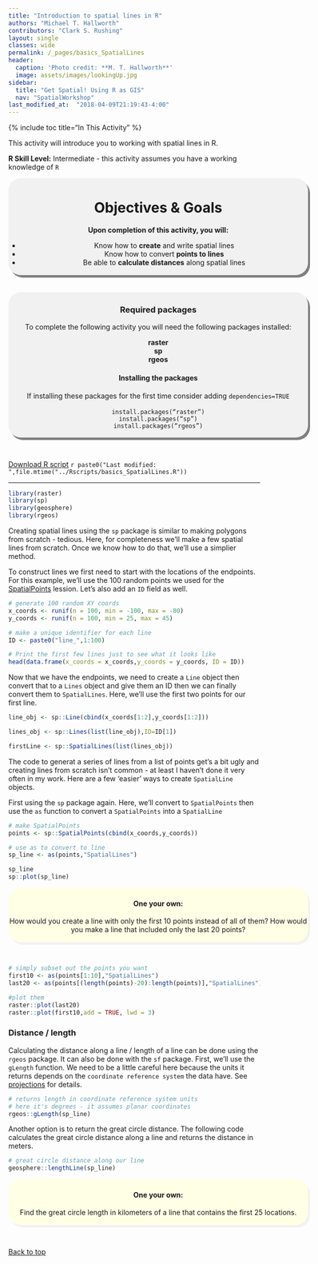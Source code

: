 ```yaml
---
title: "Introduction to spatial lines in R"
authors: "Michael T. Hallworth"
contributors: "Clark S. Rushing"
layout: single
classes: wide
permalink: /_pages/basics_SpatialLines
header:
  caption: 'Photo credit: **M. T. Hallworth**'
  image: assets/images/lookingUp.jpg
sidebar:
  title: "Get Spatial! Using R as GIS"
  nav: "SpatialWorkshop"
last_modified_at:  "2018-04-09T21:19:43-4:00"
---
```

<a name="TOP"></a>
{% include toc title="In This Activity" %}


This activity will introduce you to working with spatial lines in R.

**R Skill Level:** Intermediate - this activity assumes you have a working knowledge of `R`     

<div style="background-color:rgba(0, 0, 0, 0.0470588); border-radius: 25px; text-align:center; vertical-align: middle; padding:3px 0; width: 600px; margin: auto; box-shadow: 4px 5px gray;">

<h1>Objectives & Goals</h1>      
<b>Upon completion of this activity, you will:</b>
<ul>
<li>Know how to <strong>create</strong> and write spatial lines</li>
<li>Know how to convert <strong>points to lines</strong></li>
<li>Be able to <strong>calculate distances</strong> along spatial lines</li>             
</ul>
</div>

<br>
<br>
<a name="install.packages"></a>
<div style="background-color:rgba(0, 1, 1, 0.0470588); border-radius: 25px; text-align:center; vertical-align: middle; padding:2px 0; width: 600px; margin: auto; box-shadow: 4px 5px gray;">
<h3> Required packages</h3> 
To complete the following activity you will need the following packages installed:

<strong>raster</strong>               
<strong>sp</strong>     
<strong>rgeos</strong>        
  
<h4>Installing the packages</h4>     
If installing these packages for the first time consider adding <code>dependencies=TRUE</code><br>   
<code>install.packages("raster")</code>        
<code>install.packages("sp")</code>        
<code>install.packages("rgeos")</code>

</div>
        
<br>

<a href="https://raw.githubusercontent.com/mhallwor/mhallwor.github.io/develop/Rscripts/basics_SpatialLines.R" target="_blank" class="btn btn--info">Download R script</a> `r paste0("Last modified: ",file.mtime("../Rscripts/basics_SpatialLines.R"))`

<hr>
```r
library(raster)
library(sp)
library(geosphere)
library(rgeos)
```

Creating spatial lines using the <code>sp</code> package is similar to making polygons from scratch - tedious. Here, for completeness we'll make a few spatial lines from scratch. Once we know how to do that, we'll use a simplier method. 

To construct lines we first need to start with the locations of the endpoints. For this example, we'll use the 100 random points we used for the <a href="{{ site.baseurl }}/_pages/basics_SpatialPoints" target="_blank">SpatialPoints</a> lession. Let's also add an <code>ID</code> field as well. 

```r
# generate 100 random XY coords 
x_coords <- runif(n = 100, min = -100, max = -80)
y_coords <- runif(n = 100, min = 25, max = 45)

# make a unique identifier for each line
ID <- paste0("line_",1:100)
```

```r
# Print the first few lines just to see what it looks like
head(data.frame(x_coords = x_coords,y_coords = y_coords, ID = ID))
```

Now that we have the endpoints, we need to create a <code>Line</code> object then convert that to a <code>Lines</code> object and give them an ID then we can finally convert them to <code>SpatialLines</code>. Here, we'll use the first two points for our first line.

```r
line_obj <- sp::Line(cbind(x_coords[1:2],y_coords[1:2]))

lines_obj <- sp::Lines(list(line_obj),ID=ID[1])

firstLine <- sp::SpatialLines(list(lines_obj))
```

The code to generat a series of lines from a list of points get's a bit ugly and creating lines from scratch isn't common - at least I haven't done it very often in my work. Here are a few 'easier' ways to create <code>SpatialLine</code> objects.

First using the <code>sp</code> package again. Here, we'll convert to <code>SpatialPoints</code> then use the <code>as</code> function to convert a <code>SpatialPoints</code> into a <code>SpatialLine</code>
```r
# make SpatialPoints
points <- sp::SpatialPoints(cbind(x_coords,y_coords))

# use as to convert to line
sp_line <- as(points,"SpatialLines")
```

```r
sp_line
sp::plot(sp_line)
```

<div style="background-color: #ffffe6; border-radius: 25px; text-align:center; vertical-align: middle; padding: 3px 0; margin: auto; width:600px; box-shadow: 4px 5px #f2f2f2;"> 
<h4><strong>One your own:</strong></h4>
How would you create a line with only the first 10 points instead of all of them? How would you make a line that included only the last 20 points?
</div>
<br>
```r
# simply subset out the points you want
first10 <- as(points[1:10],"SpatialLines")
last20 <- as(points[(length(points)-20):length(points)],"SpatialLines")

#plot them
raster::plot(last20)
raster::plot(first10,add = TRUE, lwd = 3)
```

### Distance / length

Calculating the distance along a line / length of a line can be done using the <code>rgeos</code> package. It can also be done with the <code>sf</code> package. First, we'll use the <code>gLength</code> function. We need to be a little careful here because the units it returns depends on the <code>coordinate reference system</code> the data have. See <a href="{{ site.baseurl }}/_pages/projections" target="_blank">projections</a> for details. 

```r
# returns length in coordinate reference system units
# here it's degrees - it assumes planar coordinates
rgeos::gLength(sp_line)
```

Another option is to return the great circle distance. The following code calculates the great circle distance along a line and returns the distance in meters. 
```r
# great circle distance along our line
geosphere::lengthLine(sp_line)
```

<div style="background-color: #ffffe6; border-radius: 25px; text-align:center; vertical-align: middle; padding: 3px 0; margin: auto; width:600px; box-shadow: 4px 5px #f2f2f2;"> 
<h4><strong>One your own:</strong></h4>
Find the great circle length in kilometers of a line that contains the first 25 locations.
</div>
<br>

<a href="#TOP">Back to top</a>
